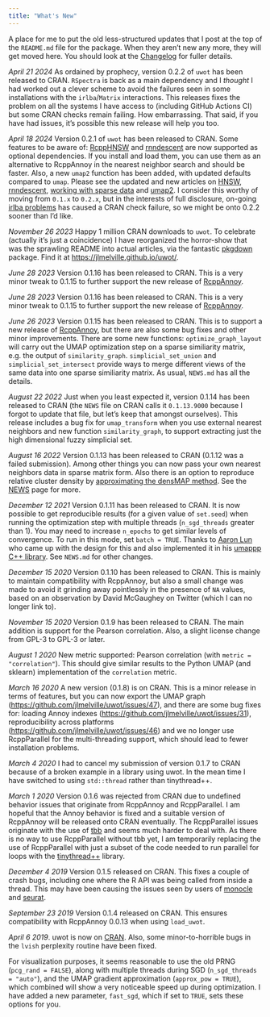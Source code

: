 ```yaml
---
title: "What's New"
---
```


A place for me to put the old less-structured updates that I post at the top of
the `README.md` file for the package. When they aren't new any more, they will
get moved here. You should look at the
[Changelog](https://jlmelville.github.io/uwot/news/index.html) for fuller 
details.

*April 21 2024* As ordained by prophecy, version 0.2.2 of `uwot` has been
released to CRAN. `RSpectra` is back as a main dependency and I *thought* I had
worked out a clever scheme to avoid the failures seen in some installations with
the `irlba`/`Matrix` interactions. This releases fixes the problem on all the
systems I have access to (including GitHub Actions CI) but some CRAN checks
remain failing. How embarrassing. That said, if you have had issues, it's
possible this new release will help you too.

*April 18 2024* Version 0.2.1 of `uwot` has been released to CRAN. Some features 
to be aware of: [RcppHNSW](https://cran.r-project.org/package=rnndescent) and
[rnndescent](https://cran.r-project.org/package=rnndescent) are now supported as
optional dependencies. If you install and load them, you can use them as an
alternative to RcppAnnoy in the nearest neighbor search and should be faster.
Also, a new `umap2` function has been added, with updated defaults compared to
`umap`. Please see the updated and new articles on
[HNSW](https://jlmelville.github.io/uwot/articles/hnsw-umap.html), 
[rnndescent](https://jlmelville.github.io/uwot/articles/rnndescent-umap.html),
[working with sparse data](https://jlmelville.github.io/uwot/articles/sparse-data-example.html)
and [umap2](https://jlmelville.github.io/uwot/articles/umap2.html). I consider
this worthy of moving from `0.1.x` to `0.2.x`, but in the interests of full
disclosure, on-going
[irlba problems](https://github.com/jlmelville/uwot/issues/115) has caused a
CRAN check failure, so we might be onto 0.2.2 sooner than I'd like.

*November 26 2023* Happy 1 million CRAN downloads to `uwot`. To celebrate 
(actually it's just a coincidence) I have reorganized the horror-show that was
the sprawling README into actual articles, via the fantastic
[pkgdown](https://pkgdown.r-lib.org/) package. Find it at
<https://jlmelville.github.io/uwot/>.

*June 28 2023* Version 0.1.16 has been released to CRAN. This is a very minor
tweak to 0.1.15 to further support the new release of [RcppAnnoy](https://cran.r-project.org/package=RcppAnnoy).

*June 28 2023* Version 0.1.16 has been released to CRAN. This is a very minor
tweak to 0.1.15 to further support the new release of 
[RcppAnnoy](https://cran.r-project.org/package=RcppAnnoy).

*June 26 2023* Version 0.1.15 has been released to CRAN. This is to support a
new release of [RcppAnnoy](https://cran.r-project.org/package=RcppAnnoy), but
there are also some bug fixes and other minor improvements. There are some new
functions: `optimize_graph_layout` will carry out the UMAP optimization
step on a sparse similiarity matrix, e.g. the output of `similarity_graph`.
`simplicial_set_union` and `simplicial_set_intersect` provide ways to merge 
different views of the same data into one sparse similiarity matrix. As usual,
`NEWS.md` has all the details.

*August 22 2022* Just when you least expected it, version 0.1.14 has been 
released to CRAN (the `NEWS` file on CRAN calls it `0.1.13.9000` because I
forgot to update that file, but let's keep that amongst ourselves). This release
includes a bug fix for `umap_transform` when you use external nearest neighbors
and new function `similarity_graph`, to support extracting just the high
dimensional fuzzy simplicial set.

*August 16 2022* Version 0.1.13 has been released to CRAN (0.1.12 was a failed
submission). Among other things you can now pass your own nearest neighbors data
in sparse matrix form. Also there is an option to reproduce relative cluster
density by
[approximating the densMAP method](https://jlmelville.github.io/uwot/articles/leopold.html).
See the [NEWS](https://github.com/jlmelville/uwot/blob/master/NEWS.md#uwot-0113)
page for more.

*December 12 2021* Version 0.1.11 has been released to CRAN. It is now possible
to get reproducible results (for a given value of `set.seed`) when running
the optimization step with multiple threads (`n_sgd_threads` greater than 1).
You may need to increase `n_epochs` to get similar levels of convergence. To run
in this mode, set `batch = TRUE`. Thanks to [Aaron Lun](https://github.com/LTLA)
who came up with the design for this and also implemented it in his 
[umappp C++ library](https://github.com/libscran/umappp). See `NEWS.md` for
other changes.

*December 15 2020* Version 0.1.10 has been released to CRAN. This is mainly
to maintain compatibility with RcppAnnoy, but also a small change was made to
avoid it grinding away pointlessly in the presence of `NA` values, based on
an observation by David McGaughey on Twitter (which I can no longer link to).

*November 15 2020* Version 0.1.9 has been released to CRAN. The main addition is
support for the Pearson correlation. Also, a slight license change from GPL-3
to GPL-3 or later.

*August 1 2020* New metric supported: Pearson correlation (with 
`metric = "correlation"`). This should give similar results to the Python UMAP
(and sklearn) implementation of the `correlation` metric.

*March 16 2020* A new version (0.1.8) is on CRAN. This is a minor release in terms of
features, but you can now export the UMAP graph (<https://github.com/jlmelville/uwot/issues/47>),
and there are some bug fixes for: loading Annoy indexes
(<https://github.com/jlmelville/uwot/issues/31>), reproducibility across platforms
(<https://github.com/jlmelville/uwot/issues/46>) and we no longer use RcppParallel for the
multi-threading support, which should lead to fewer installation problems.

*March 4 2020* I had to cancel my submission of version 0.1.7 to CRAN because of
a broken example in a library using uwot. In the mean time I have switched to
using `std::thread` rather than tinythread++.

*March 1 2020* Version 0.1.6 was rejected from CRAN due to undefined behavior
issues that originate from RcppAnnoy and RcppParallel. I am hopeful that the
Annoy behavior is fixed and a suitable version of RcppAnnoy will be released
onto CRAN eventually. The RcppParallel issues originate with the use of
[tbb](https://github.com/oneapi-src/oneTBB) and seems much harder to deal with. As there
is no way to use RcppParallel without tbb yet, I am temporarily replacing the
use of RcppParallel with just a subset of the code needed to run parallel for
loops with the [tinythread++](https://tinythreadpp.bitsnbites.eu/) library.

*December 4 2019* Version 0.1.5 released on CRAN. This fixes a couple of crash
bugs, including one where the R API was being called from inside a thread. This
may have been causing the issues seen by users of
[monocle](https://github.com/cole-trapnell-lab/monocle3/issues/186)
and [seurat](https://github.com/satijalab/seurat/issues/2256).

*September 23 2019* Version 0.1.4 released on CRAN. This ensures compatibility
with RcppAnnoy 0.0.13 when using `load_uwot`.

*April 6 2019*. uwot is now on [CRAN](https://cran.r-project.org/package=uwot).
Also, some minor-to-horrible bugs in the `lvish` perplexity routine have been
fixed.

For visualization purposes, it seems reasonable to use the old PRNG
(`pcg_rand = FALSE`), along with multiple threads during SGD
(`n_sgd_threads = "auto"`), and the UMAP gradient approximation
(`approx_pow = TRUE`), which combined will show a very noticeable speed up
during optimization. I have added a new parameter, `fast_sgd`, which if set to
`TRUE`, sets these options for you.
